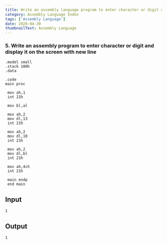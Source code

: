 ---
title: Write an assembly language program to enter character or digit and display it on the screen with new line
category: Assembly Language Index
tags: ['Assembly Language']
date: 2020-04-30
thumbnailText: Assembly Language
---
### 5. Write an assembly program to enter character or digit and display it on the screen with new line
```
.model small
.stack 100h
.data

.code
main proc

 mov ah,1
 int 21h

 mov bl,al

 mov ah,2
 mov dl,13
 int 21h

 mov ah,2
 mov dl,10
 int 21h

 mov ah,2
 mov dl,bl
 int 21h

 mov ah,4ch
 int 21h

 main endp
 end main
```

## Input
```
1
```
## Output
```
1
```